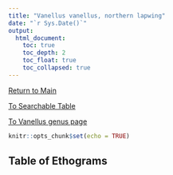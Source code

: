 ```yaml
---
title: "Vanellus vanellus, northern lapwing"
date: "`r Sys.Date()`"
output:   
  html_document:
    toc: true
    toc_depth: 2
    toc_float: true
    toc_collapsed: true
---
```


[Return to Main](https://vandenbergrf.github.io/EthogramArchive/)

[To Searchable Table](https://vandenbergrf.github.io/EthogramArchive/SearchTable/)

[To Vanellus genus page](https://vandenbergrf.github.io/EthogramArchive/Eukaryota/Animalia/Bilateria/Deuterostomia/Chordata/Tetrapoda/Sauropsida/Aves/Charadriiformes/Charadriidae/Vanellus/)


```r
knitr::opts_chunk$set(echo = TRUE)

```


## Table of Ethograms

